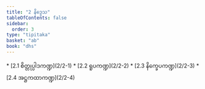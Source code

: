 ```yaml
---
title: "2 နိဒ္ဒေသ"
tableOfContents: false
sidebar:
  order: 3
type: "tipitaka"
basket: "ab"
book: "dhs"
---
```



<DynamicBreadcrumb />



<TableOfContents book="dhs" section="2">
* [2.1 စိတ္တုပ္ပါဒကဏ္ဍ](2/2-1)
* [2.2 ရူပကဏ္ဍ](2/2-2)
* [2.3 နိက္ခေပကဏ္ဍ](2/2-3)
* [2.4 အဋ္ဌကထာကဏ္ဍ](2/2-4)
</TableOfContents>